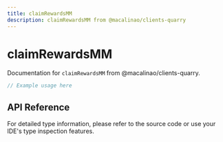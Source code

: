 ```yaml
---
title: claimRewardsMM
description: claimRewardsMM from @macalinao/clients-quarry
---
```


# claimRewardsMM

Documentation for `claimRewardsMM` from @macalinao/clients-quarry.

```typescript
// Example usage here
```

## API Reference

For detailed type information, please refer to the source code or use your IDE's type inspection features.
